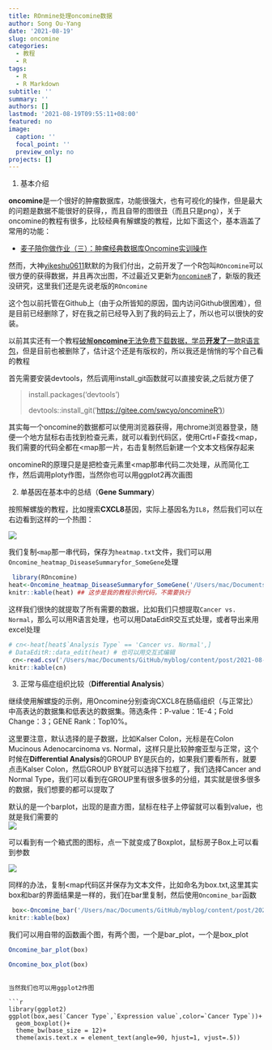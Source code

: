 ```yaml
---
title: ROnmine处理oncomine数据
author: Song Ou-Yang
date: '2021-08-19'
slug: oncomine
categories:
  - 教程
  - R
tags:
  - R
  - R Markdown
subtitle: ''
summary: ''
authors: []
lastmod: '2021-08-19T09:55:11+08:00'
featured: no
image:
  caption: ''
  focal_point: ''
  preview_only: no
projects: []
---
```


1.  基本介绍

**oncomine**是一个很好的肿瘤数据库，功能很强大，也有可视化的操作，但是最大的问题是数据不能很好的获得，，而且自带的图很丑（而且只是png），关于oncomine的教程有很多，比较经典有解螺旋的教程，比如下面这个，基本涵盖了常用的功能：

-   [麦子陪你做作业（三）：肿瘤经典数据库Oncomine实训操作](https://mp.weixin.qq.com/s/nwOBMA8BMVfmOHL1CM30OQ)

然而，大神[yikeshu0611](https://github.com/yikeshu0611)默默的为我们付出，之前开发了一个R包叫`ROncomine`可以很方便的获得数据，并且再次出图，不过最近又更新为[`oncomineR`](https://github.com/yikeshu0611/oncomineR)了，新版的我还没研究，这里我们还是先说老版的`ROncomine`

这个包以前托管在Github上（由于众所皆知的原因，国内访问Github很困难），但是目前已经删除了，好在我之前已经导入到了我的码云上了，所以也可以很快的安装。

以前其实还有一个教程[破解**oncomine**无法免费下载数据，学员**开发了**一款R语言包 ](https://cloud.tencent.com/developer/news/285412)，但是目前也被删除了，估计这个还是有版权的，所以我还是悄悄的写个自己看的教程

首先需要安装devtools，然后调用install_git函数就可以直接安装,之后就方便了

> install.packages('devtools')
>
> devtools::install_git('[https://gitee.com/swcyo/oncomineR')](https://gitee.com/swcyo/oncomineR'))

其实每一个oncomine的数据都可以使用浏览器获得，用chrome浏览器登录，随便一个地方鼠标右击找到检查元素，就可以看到代码区，使用Crtl+F查找\<map，我们需要的代码全都在\<map那一片，右击复制然后新建一个文本文档保存起来

oncomineR的原理只是是把检查元素里\<map那串代码二次处理，从而简化工作，然后调用ploty作图，当然你也可以用ggplot2再次画图

2.  单基因在基本中的总结（**Gene Summary**）

按照解螺旋的教程，比如搜索**CXCL8**基因，实际上基因名为`IL8`，然后我们可以在右边看到这样的一个热图：

![](geneSummary.png)

我们复制`<map`那一串代码，保存为`heatmap.txt`文件，我们可以用`Oncomine_heatmap_DiseaseSummaryfor_SomeGene`处理

```r
 library(ROncomine)
heat<-Oncomine_heatmap_DiseaseSummaryfor_SomeGene('/Users/mac/Documents/GitHub/myblog/content/post/2021-08-19-oncomine/heatmap.txt') # 命名为heat
knitr::kable(heat) ## 这步是我的教程示例代码，不需要执行
```

这样我们很快的就提取了所有需要的数据，比如我们只想提取`Cancer vs. Normal`，那么可以用R语言处理，也可以用DataEditR交互式处理，或者导出来用excel处理

```r
# cn<-heat[heat$`Analysis Type` == 'Cancer vs. Normal',]
# DataEditR::data_edit(heat) # 也可以用交互式编辑
 cn<-read.csv('/Users/mac/Documents/GitHub/myblog/content/post/2021-08-19-oncomine/cn.csv')
knitr::kable(cn)
```

3.  正常与癌症组织比较（**Differential Analysis**）

继续使用解螺旋的示例，用Oncomine分别查询CXCL8在肠癌组织（与正常比）中高表达的数据集和低表达的数据集。筛选条件：P-value：1E-4；Fold Change：3；GENE Rank：Top10%。

这里要注意，默认选择的是子数据，比如Kalser Colon，光标是在Colon Mucinous Adenocarcinoma vs. Normal，这样只是比较肿瘤亚型与正常，这个时候在**Differential Analysis**的GROUP BY是灰白的，如果我们要看所有，就要点击Kalser Colon，然后GROUP BY就可以选择下拉框了，我们选择Cancer and Normal Type，我们可以看到在GROUP里有很多很多的分组，其实就是很多很多的数据，我们想要的都可以提取了

默认的是一个barplot，出现的是直方图，鼠标在柱子上停留就可以看到value，也就是我们需要的\
![](demo/2.png)

可以看到有一个箱式图的图标，点一下就变成了Boxplot，鼠标房子Box上可以看到参数

![](demo/4.jpeg)

同样的办法，复制\<map代码区并保存为文本文件，比如命名为box.txt,这里其实box和bar的界面结果是一样的，我们在bar里复制，然后使用`Oncomine_bar`函数

```r
 box<-Oncomine_bar('/Users/mac/Documents/GitHub/myblog/content/post/2021-08-19-oncomine/box.txt')
knitr::kable(box)
```

我们可以用自带的函数画个图，有两个图，一个是bar_plot，一个是box_plot

```r
Oncomine_bar_plot(box)
```

```r
Oncomine_box_plot(box)
```
```

当然我们也可以用ggplot2作图

```r
library(ggplot2) 
ggplot(box,aes(`Cancer Type`,`Expression value`,color=`Cancer Type`))+
  geom_boxplot()+
  theme_bw(base_size = 12)+
  theme(axis.text.x = element_text(angle=90, hjust=1, vjust=.5))
```



 